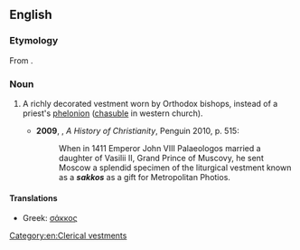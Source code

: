 ==English==
{{wikipedia}}
===Etymology===
From {{etyl|gkm|en}} {{term|σάκκος|lang=gkm}}.

===Noun===
{{en-noun|sakkoi}}

# {{context|Eastern Orthodoxy}} A richly decorated vestment worn by Orthodox bishops, instead of a priest's [[phelonion]] ([[chasuble]] in western church).
#*'''2009''', {{w|Diarmaid MacCulloch}}, ''A History of Christianity'', Penguin 2010, p. 515:
#*:When in 1411 Emperor John VIII Palaeologos married a daughter of Vasilii II, Grand Prince of Muscovy, he sent Moscow a splendid specimen of the liturgical vestment known as a '''''sakkos''''' as a gift for Metropolitan Photios.

====Translations====
{{trans-top|vestment}}
* Greek: [[σάκκος]]
{{trans-mid}}
{{trans-bottom}}

[[Category:en:Clerical vestments]]